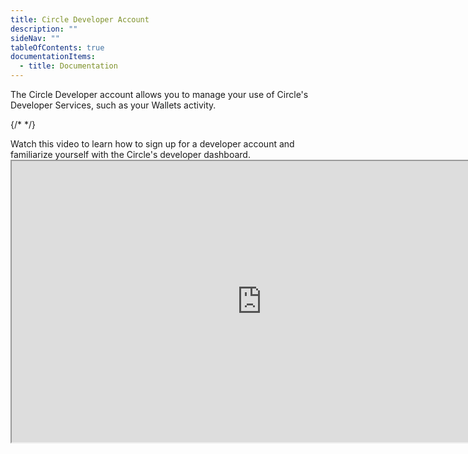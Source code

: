 ```yaml
---
title: Circle Developer Account
description: ""
sideNav: ""
tableOfContents: true
documentationItems:
  - title: Documentation
---
```


The Circle Developer account allows you to manage your use of Circle's Developer
Services, such as your Wallets activity.

{/* <!-- markdownlint-disable MD034 --> */}

<Accordion title="Video Tutorial: Walkthrough of the Developer Dashboard">
 Watch this video to learn how to sign up for a developer account and
  familiarize yourself with the Circle's developer dashboard.

<iframe
  src="https://fast.wistia.net/embed/iframe/o4x4046yhx?seo=true&videoFoam=true"
  title="Video Tutorial: Walkthrough of the Developer Dashboard"
  width="800px"
  height="450px"
/>
</Accordion>

{/* <!-- markdownlint-enable MD034 --> */}

## Sign Up for a Developer Account

Sign up for the Circle Developer dashboard here:
[console.circle.com/signup](https://console.circle.com/signup).

Within the Circle Developer account, you can create and update
[API keys and client keys](/w3s/web3-services-api-client-keys-auth),
[subscribe for activity notifications](/wallets/webhook-notifications), view
your API logs, and more! Anyone can sign up for a Circle Developer account
within minutes. All you need is your name, email, and password!

<Frame>
  <img src="/w3s/images/devcon-cda-signup01.png" />
</Frame>

## Creating an API Key for Developer Services

To learn more about Circle’s API keys and authentication, refer to the guide on
[API Keys and Client Keys](/w3s/web3-services-api-client-keys-auth).

Perform the steps below to create and register an **API key** from the Circle
Developer account.

1. Sign up with your email address at:
   [console.circle.com/signup](https://console.circle.com/signup)

2. Navigate to **API & Client Keys** from the left sidebar and click **Create a
   key**.

<Frame>
  <img src="/w3s/images/devcon-cda-apikeys01.png" />
</Frame>

3. Select the **API Key** option, enter the name of your API Key, and choose the
   type of API Key you want to create:

   - **Standard:** Permits the API key read/write to all APIs. This will also
     include access to newly introduced APIs.
   - **Restricted Access:** The API keys can be restricted to control their
     usage and access privileges based on specific Products/Services. When
     opting for restricted API keys, you can customize the permissions
     associated with each key as follows:

     - Select the Product/Service for which the key will have permission:

       - **Webhooks:** Includes endpoints related to
         [Webhook Subscription APIs](/api-reference/w3s/common/create-subscription).
       - **Wallets:** Includes all endpoints for
         [user-controlled wallets](/api-reference/wallets/user-controlled-wallets/create-user)
         and developer-controlled wallets.
       - **Contracts:** Includes endpoints related to
         [Contracts](/api-reference/contracts/smart-contract-platform/import-contract).

     - Furthermore, you can define the specific permissions for each
       product/service assigned to the API key:
       - **No permission:** The API key will not have the ability to invoke any
         APIs for the specified Product/Service.
       - **Read:** The API key will be granted access to read-only GET endpoints
         for the specified Product/Service.
       - **Read/Write:** The API key will have full access to all endpoints,
         enabling both reading and writing operations for the specified
         Product/Service.

<Frame>
  <img src="/w3s/images/devcon-cda-apikeys02.png" />
</Frame>

<Note>
  Tip: You may also want to add your IP address(es) or range(s) to the IP ALLOW
  LIST to increase security.
</Note>

4. You will receive confirmation that your API key has been generated.
5. You can click **SHOW** to see the API key details.

You’re ready to start using your **API Key** for Developer Services!

## Create a Client Key for Developer Services

To learn more about Circle’s client keys, refer to the guide on
[API Keys and Client Keys](/w3s/web3-services-api-client-keys-auth).

Perform the steps below to create and register a **Client key** from the Circle
Developer account.

1. First, ensure that you
   [create an API key](#creating-an-api-key-for-developer-services) for Web3
   Services.
2. Login to the [Circle Console](https://console.circle.com/), navigate to the
   **API & Client Keys** section, and click **Create a key**.

<Frame>
  <img src="/w3s/images/mw-setup-apiclientkeys01.png" />
</Frame>

3. Select the **Client Key** option and type your client **Key Name**.

Each client key is bound to your application for identification and
authorization. Therefore, depending on your application setup, you may be able
to customize the following fields:

- Web **Allowed Domain**; for example, `your.website.com`, `localhost`, or
  `chrome-extension://<extension-id>`
- iOS **Bundle ID**; for example, `com.yourcompany.yourapp`
- Android
  - Package Name; for example, `com.yourcompany.yourapp`
  - Signature (SHA256); for example, `XX:XX:…:XX` (where `X`: `[0-9A-F]`)

<Note>
**Platform Settings**

1. If you run your web application locally, you can use `localhost` for the
   **Allowed Domain**. If you host your web application under a domain server,
   say `your.website.com`, you can use that domain server URL. For Chrome
   extensions, use the extension’s URL in the format
   `chrome-extension://<extension-id>` as the **Allowed Domain**. You can find
   the extension ID on the Chrome Extensions page (`chrome://extensions`).

2. If your application runs on multiple platforms, you can either configure the
   settings for each platform under such **Client Key**, or create a new
   **Client Key** for enhanced security; the latter approach is recommended.

</Note>

<Frame>
  <img src="/w3s/images/mw-setup-createclientkey01.png" />
</Frame>

4. Verify that the **Client Key** was created.

Once the information provided in the previous steps is validated, the system
generates a client key. Please store it in a safe place, as it won't be
displayed on the Console again.

<Frame>
  <img src="/w3s/images/mw-setup-clientkeycreated01.png" />
</Frame>

You’re ready to start using your **Client Key** for Developer Services!
